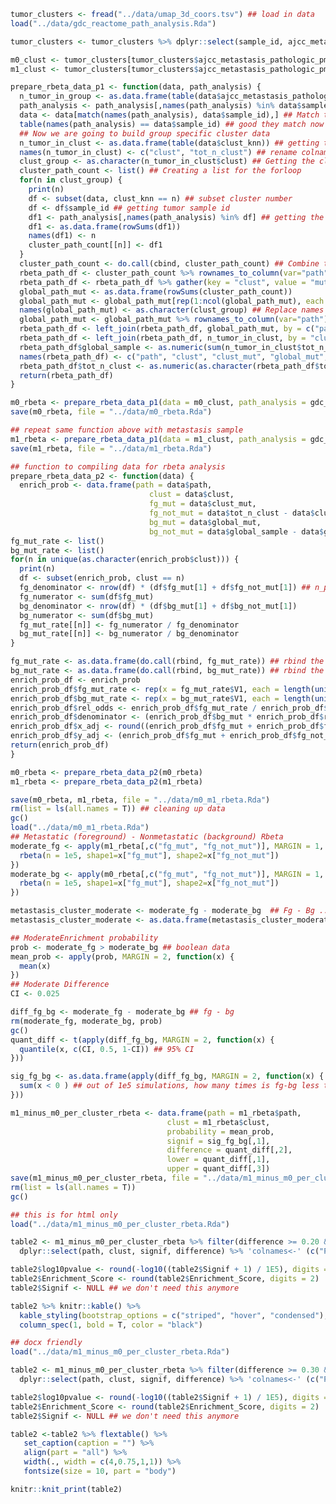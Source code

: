 ```r
tumor_clusters <- fread("../data/umap_3d_coors.tsv") ## load in data
load("../data/gdc_reactome_path_analysis.Rda")

tumor_clusters <- tumor_clusters %>% dplyr::select(sample_id, ajcc_metastasis_pathologic_pm, clust_knn)

m0_clust <- tumor_clusters[tumor_clusters$ajcc_metastasis_pathologic_pm == "M0",] ## filter for nonmetastatic samples
m1_clust <- tumor_clusters[tumor_clusters$ajcc_metastasis_pathologic_pm == "M1",] ## filter for metastatic samples

prepare_rbeta_data_p1 <- function(data, path_analysis) {
  n_tumor_in_group <- as.data.frame(table(data$ajcc_metastasis_pathologic_pm)) ## Getting the total number of tumor samples in each group
  path_analysis <- path_analysis[,names(path_analysis) %in% data$sample_id] ## Filter only group specific cancers
  data <- data[match(names(path_analysis), data$sample_id),] ## Match tumor sample ids
  table(names(path_analysis) == data$sample_id) ## good they match now
  ## Now we are going to build group specific cluster data
  n_tumor_in_clust <- as.data.frame(table(data$clust_knn)) ## getting total n in each cluster
  names(n_tumor_in_clust) <- c("clust", "tot_n_clust") ## rename colnames
  clust_group <- as.character(n_tumor_in_clust$clust) ## Getting the cluster numbers
  cluster_path_count <- list() ## Creating a list for the forloop
  for(n in clust_group) {
    print(n)
    df <- subset(data, clust_knn == n) ## subset cluster number
    df <- df$sample_id ## getting tumor sample id
    df1 <- path_analysis[,names(path_analysis) %in% df] ## getting the tumor samples from path analysis
    df1 <- as.data.frame(rowSums(df1))
    names(df1) <- n
    cluster_path_count[[n]] <- df1
  }
  cluster_path_count <- do.call(cbind, cluster_path_count) ## Combine the list together
  rbeta_path_df <- cluster_path_count %>% rownames_to_column(var="path") 
  rbeta_path_df <- rbeta_path_df %>% gather(key = "clust", value = "mutation", -path) ## Wide to long format
  global_path_mut <- as.data.frame(rowSums(cluster_path_count))
  global_path_mut <- global_path_mut[rep(1:ncol(global_path_mut), each = max(as.numeric(as.character(rbeta_path_df$clust))))] ## Repeat column 12 times
  names(global_path_mut) <- as.character(clust_group) ## Replace names with cluster numbers
  global_path_mut <- global_path_mut %>% rownames_to_column(var="path") %>% gather( key = "clust", value = "global", -path) ## Wide to long format
  rbeta_path_df <- left_join(rbeta_path_df, global_path_mut, by = c("path", "clust")) ## left_join rbetadf and global
  rbeta_path_df <- left_join(rbeta_path_df, n_tumor_in_clust, by = "clust")
  rbeta_path_df$global_sample <- as.numeric(sum(n_tumor_in_clust$tot_n_clust)) ## Getting total tumor sample number
  names(rbeta_path_df) <- c("path", "clust", "clust_mut", "global_mut", "tot_n_clust", "global_sample")
  rbeta_path_df$tot_n_clust <- as.numeric(as.character(rbeta_path_df$tot_n_clust)) ## convert tot_n_clust numeric
  return(rbeta_path_df)
}

m0_rbeta <- prepare_rbeta_data_p1(data = m0_clust, path_analysis = gdc_reactome_path_analysis)
save(m0_rbeta, file = "../data/m0_rbeta.Rda")

## repeat same function above with metastasis sample
m1_rbeta <- prepare_rbeta_data_p1(data = m1_clust, path_analysis = gdc_reactome_path_analysis)
save(m1_rbeta, file = "../data/m1_rbeta.Rda")

## function to compiling data for rbeta analysis
prepare_rbeta_data_p2 <- function(data) {
  enrich_prob <- data.frame(path = data$path,
                               clust = data$clust,
                               fg_mut = data$clust_mut,
                               fg_not_mut = data$tot_n_clust - data$clust_mut,
                               bg_mut = data$global_mut,
                               bg_not_mut = data$global_sample - data$global_mut)
fg_mut_rate <- list()
bg_mut_rate <- list()
for(n in unique(as.character(enrich_prob$clust))) {
  print(n)
  df <- subset(enrich_prob, clust == n)
  fg_denominator <- nrow(df) * (df$fg_mut[1] + df$fg_not_mut[1]) ## n_path * tot_n_clust_x
  fg_numerator <- sum(df$fg_mut)
  bg_denominator <- nrow(df) * (df$bg_mut[1] + df$bg_not_mut[1])
  bg_numerator <- sum(df$bg_mut)
  fg_mut_rate[[n]] <- fg_numerator / fg_denominator
  bg_mut_rate[[n]] <- bg_numerator / bg_denominator
}

fg_mut_rate <- as.data.frame(do.call(rbind, fg_mut_rate)) ## rbind the mut rates from list
bg_mut_rate <- as.data.frame(do.call(rbind, bg_mut_rate)) ## rbind the mut rates from list
enrich_prob_df <- enrich_prob
enrich_prob_df$fg_mut_rate <- rep(x = fg_mut_rate$V1, each = length(unique(enrich_prob_df$path)))
enrich_prob_df$bg_mut_rate <- rep(x = bg_mut_rate$V1, each = length(unique(enrich_prob_df$path)))
enrich_prob_df$rel_odds <- enrich_prob_df$fg_mut_rate / enrich_prob_df$bg_mut_rate
enrich_prob_df$denominator <- (enrich_prob_df$bg_mut * enrich_prob_df$rel_odds) +   (enrich_prob_df$bg_not_mut / enrich_prob_df$rel_odds)
enrich_prob_df$x_adj <- round((enrich_prob_df$fg_mut + enrich_prob_df$fg_not_mut) * (enrich_prob_df$bg_mut * enrich_prob_df$rel_odds) / enrich_prob_df$denominator)
enrich_prob_df$y_adj <- (enrich_prob_df$fg_mut + enrich_prob_df$fg_not_mut) -   enrich_prob_df$x_adj
return(enrich_prob_df)
}

m0_rbeta <- prepare_rbeta_data_p2(m0_rbeta)                               
m1_rbeta <- prepare_rbeta_data_p2(m1_rbeta)     

save(m0_rbeta, m1_rbeta, file = "../data/m0_m1_rbeta.Rda")
rm(list = ls(all.names = T)) ## cleaning up data
gc()
load("../data/m0_m1_rbeta.Rda")
## Metastatic (foreground) - Nonmetastatic (background) Rbeta
moderate_fg <- apply(m1_rbeta[,c("fg_mut", "fg_not_mut")], MARGIN = 1, function(x) {
  rbeta(n = 1e5, shape1=x["fg_mut"], shape2=x["fg_not_mut"])
})
moderate_bg <- apply(m0_rbeta[,c("fg_mut", "fg_not_mut")], MARGIN = 1, function(x) {
  rbeta(n = 1e5, shape1=x["fg_mut"], shape2=x["fg_not_mut"])
})

metastasis_cluster_moderate <- moderate_fg - moderate_bg  ## Fg - Bg ... to see how many times the Fg is larger than the Bg
metastasis_cluster_moderate <- as.data.frame(metastasis_cluster_moderate)

## ModerateEnrichment probability 
prob <- moderate_fg > moderate_bg ## boolean data
mean_prob <- apply(prob, MARGIN = 2, function(x) {
  mean(x)
})
## Moderate Difference
CI <- 0.025

diff_fg_bg <- moderate_fg - moderate_bg ## fg - bg
rm(moderate_fg, moderate_bg, prob)
gc()
quant_diff <- t(apply(diff_fg_bg, MARGIN = 2, function(x) {
  quantile(x, c(CI, 0.5, 1-CI)) ## 95% CI
}))

sig_fg_bg <- as.data.frame(apply(diff_fg_bg, MARGIN = 2, function(x) {
  sum(x < 0 ) ## out of 1e5 simulations, how many times is fg-bg less than 0
}))

m1_minus_m0_per_cluster_rbeta <- data.frame(path = m1_rbeta$path,
                                   clust = m1_rbeta$clust,
                                   probability = mean_prob,
                                   signif = sig_fg_bg[,1],
                                   difference = quant_diff[,2],
                                   lower = quant_diff[,1],
                                   upper = quant_diff[,3])
save(m1_minus_m0_per_cluster_rbeta, file = "../data/m1_minus_m0_per_cluster_rbeta.Rda")
rm(list = ls(all.names = T))
gc()
```

```r
## this is for html only
load("../data/m1_minus_m0_per_cluster_rbeta.Rda")

table2 <- m1_minus_m0_per_cluster_rbeta %>% filter(difference >= 0.20 & signif <= 2500) %>% ## filter effect size >= 0.20 and enrichment at a 95% CI
  dplyr::select(path, clust, signif, difference) %>% 'colnames<-' (c("Pathway", "Cluster", "Signif", "Enrichment_Score")) ## select relevant column and rename col

table2$log10pvalue <- round(-log10((table2$Signif + 1) / 1E5), digits = 2) ## Getting p value ## adding 1 for pseudo count.. 1E5 is the n simulations performed
table2$Enrichment_Score <- round(table2$Enrichment_Score, digits = 2)
table2$Signif <- NULL ## we don't need this anymore

table2 %>% knitr::kable() %>%
  kable_styling(bootstrap_options = c("striped", "hover", "condensed"), full_width = FALSE, font_size = 12) %>%
  column_spec(1, bold = T, color = "black")
```

```r
## docx friendly
load("../data/m1_minus_m0_per_cluster_rbeta.Rda")

table2 <- m1_minus_m0_per_cluster_rbeta %>% filter(difference >= 0.30 & signif <= 2500) %>% ## filter effect size >= 0.20 and enrichment at a 95% CI
  dplyr::select(path, clust, signif, difference) %>% 'colnames<-' (c("Pathway", "Cluster", "Signif", "Enrichment_Score")) ## select relevant column and rename col

table2$log10pvalue <- round(-log10((table2$Signif + 1) / 1E5), digits = 2) ## Getting p value ## adding 1 for pseudo count.. 1E5 is the n simulations performed
table2$Enrichment_Score <- round(table2$Enrichment_Score, digits = 2)
table2$Signif <- NULL ## we don't need this anymore

table2 <-table2 %>% flextable() %>% 
   set_caption(caption = "") %>%
   align(part = "all") %>% 
   width(., width = c(4,0.75,1,1)) %>% 
   fontsize(size = 10, part = "body")

knitr::knit_print(table2)
```